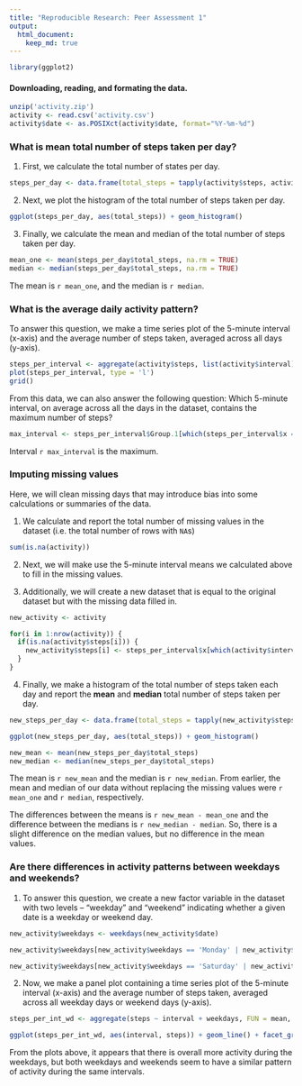 ```yaml
---
title: "Reproducible Research: Peer Assessment 1"
output: 
  html_document:
    keep_md: true
---
```


```r
library(ggplot2)
```

#### Downloading, reading, and formating the data.

```r
unzip('activity.zip')
activity <- read.csv('activity.csv')
activity$date <- as.POSIXct(activity$date, format="%Y-%m-%d")
```

### What is mean total number of steps taken per day?

1. First, we calculate the total number of states per day.

```r
steps_per_day <- data.frame(total_steps = tapply(activity$steps, activity$date, sum))
```

2. Next, we plot the histogram of the total number of steps taken per day.

```r
ggplot(steps_per_day, aes(total_steps)) + geom_histogram()
```

3. Finally, we calculate the mean and median of the total number of steps taken per day.

```r
mean_one <- mean(steps_per_day$total_steps, na.rm = TRUE)
median <- median(steps_per_day$total_steps, na.rm = TRUE)
```
  
The mean is `r mean_one`, and the median is `r median`.

### What is the average daily activity pattern?

To answer this question, we make a time series plot of the 5-minute interval (x-axis) and the average number of steps taken, averaged across all days (y-axis).

```r
steps_per_interval <- aggregate(activity$steps, list(activity$interval), mean, na.rm = TRUE)
plot(steps_per_interval, type = 'l')
grid()
```

From this data, we can also answer the following question:
Which 5-minute interval, on average across all the days in the dataset, contains the maximum number of steps?

```r
max_interval <- steps_per_interval$Group.1[which(steps_per_interval$x == max(steps_per_interval$x))]
```

Interval `r max_interval` is the maximum.

### Imputing missing values

Here, we will clean missing days that may introduce bias into some calculations or summaries of the data.

1. We calculate and report the total number of missing values in the dataset (i.e. the total number of rows with `NA`s)

```r
sum(is.na(activity))
```

2. Next, we will make use the 5-minute interval means we calculated above to fill in the missing values.

3. Additionally, we will create a new dataset that is equal to the original dataset but with the missing data filled in.

```r
new_activity <- activity

for(i in 1:nrow(activity)) {
  if(is.na(activity$steps[i])) {
    new_activity$steps[i] <- steps_per_interval$x[which(activity$interval[i] == steps_per_interval$Group.1)]
  }
}
```

4. Finally, we make a histogram of the total number of steps taken each day and report the **mean** and **median** total number of steps taken per day. 

```r
new_steps_per_day <- data.frame(total_steps = tapply(new_activity$steps, new_activity$date, sum))

ggplot(new_steps_per_day, aes(total_steps)) + geom_histogram()
```

```r
new_mean <- mean(new_steps_per_day$total_steps)
new_median <- median(new_steps_per_day$total_steps)
```

The mean is `r new_mean` and the median is `r new_median`.
From earlier, the mean and median of our data without replacing the missing values were `r mean_one` and `r median`, respectively.

The differences between the means is `r new_mean - mean_one` and the difference between the medians is `r new_median - median`. So, there is a slight difference on the median values, but no difference in the mean values.

### Are there differences in activity patterns between weekdays and weekends?

1. To answer this question, we create a new factor variable in the dataset with two levels -- "weekday" and "weekend" indicating whether a given date is a weekday or weekend day.

```r
new_activity$weekdays <- weekdays(new_activity$date)

new_activity$weekdays[new_activity$weekdays == 'Monday' | new_activity$weekdays == 'Tuesday' | new_activity$weekdays == 'Wednesday' | new_activity$weekdays == 'Thursday' | new_activity$weekdays == 'Friday'] <- 'weekday'

new_activity$weekdays[new_activity$weekdays == 'Saturday' | new_activity$weekdays == 'Sunday'] <- 'weekend'
```

2. Now, we make a panel plot containing a time series plot of the 5-minute interval (x-axis) and the average number of steps taken, averaged across all weekday days or weekend days (y-axis).

```r
steps_per_int_wd <- aggregate(steps ~ interval + weekdays, FUN = mean, data = new_activity)

ggplot(steps_per_int_wd, aes(interval, steps)) + geom_line() + facet_grid(weekdays~.)
```

From the plots above, it appears that there is overall more activity during the weekdays, but both weekdays and weekends seem to have a similar pattern of activity during the same intervals.